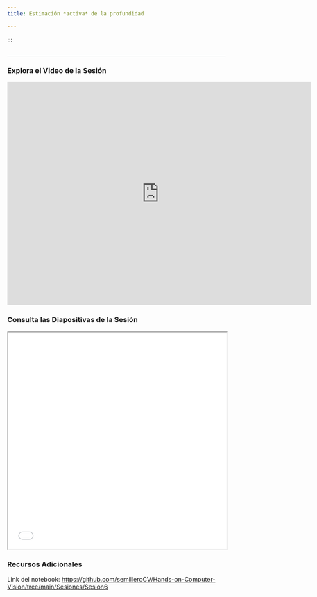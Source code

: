 ```yaml
---
title: Estimación *activa* de la profundidad

---
```

<style>* {overflow: visible;}     h2{
        border-bottom: 1px solid #dee2e6 !important;
    }
    </style>

:::

## 

### Explora el Video de la Sesión

<iframe width="700" height="515" src="https://www.youtube.com/embed/pGjUVlc640E?si=04RcvXqyvFnjq2ZX" title="YouTube video player" frameborder="0" allow="accelerometer; autoplay; clipboard-write; encrypted-media; gyroscope; picture-in-picture; web-share" referrerpolicy="strict-origin-when-cross-origin" allowfullscreen></iframe>

### Consulta las Diapositivas de la Sesión

<iframe src="/slides/SemilleroCV_Session6_ActiveDepthImaging.pdf" width="100%" height="500px"></iframe>

### Recursos Adicionales

Link del notebook: <a href="https://github.com/semilleroCV/Hands-on-Computer-Vision/tree/main/Sesiones/Sesion6" target="_blank">https://github.com/semilleroCV/Hands-on-Computer-Vision/tree/main/Sesiones/Sesion6</a>


